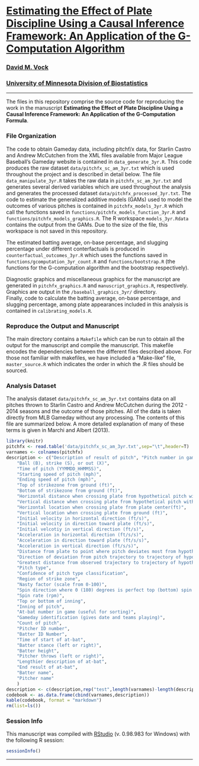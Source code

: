 # [Estimating the Effect of Plate Discipline Using a Causal Inference Framework: An Application of the G-Computation Algorithm](https://sites.google.com/site/dmvock/)

### [David M. Vock](https://sites.google.com/site/dmvock/)

### [University of Minnesota Division of Biostatistics](http://sph.umn.edu/biostatistics/)


---

The files in this repository comprise the source code for reproducing the work in the manuscript **Estimating the Effect of Plate Discipline Using a Causal Inference Framework: An Application of the G-Computation Formula**.

### File Organization

The code to obtain Gameday data, including pitchf/x data, for Starlin Castro and Andrew McCutchen from the XML files available from Major League Baseball's Gameday website is contained in `data_generate_3yr.R`. This code produces the raw dataset `data/pitchfx_sc_am_3yr.txt` which is used throughout the project and is described in detail below. The file `data_manipulate_3yr.R` takes the raw data in `pitchfx_sc_am_3yr.txt` and generates several derived variables which are used throughout the analysis and generates the processed dataset `data/pitchfx_processed_3yr.txt`. The code to estimate the generalized additive models (GAMs) used to model the outcomes of various pitches is contained in `pitchfx_models_3yr.R` which call the functions saved in `functions/pitchfx_models_function_3yr.R` and `functions/pitchfx_models_graphics.R`. The R workspace `models_3yr.Rdata` contains the output from the GAMs. Due to the size of the file, this workspace is not saved in this repository.

The estimated batting average, on-base percentage, and slugging percentage under different conterfactuals is produced in `counterfactual_outcomes_3yr.R` which uses the functions saved in `functions/gcomputation_3yr_count.R` and `functions/bootstrap.R` (the functions for the G-computation algorithm and the bootstrap respectively).

Diagnostic graphics and miscellaneous graphics for the manuscript are generated in `pitchfx_graphics.R` and `manuscript_graphics.R`, respectively. Graphics are output in the `/baseball_graphics_3yr/` directory.  
Finally, code to calculate the batting average, on-base percentage, and slugging percentage, among plate appearances included in this analysis is contained in `calibrating_models.R`. 

### Reproduce the Output and Manuscript

The main directory contains a `Makefile` which can be run to obtain all the output for the manuscript and compile the manuscript.  This makefile encodes the dependencies between the different files described above. For those not familiar with makefiles, we have included a "Make-like" file, `master_source.R` which indicates the order in which the .R files should be sourced.

### Analysis Dataset

The analysis dataset `data/pitchfx_sc_am_3yr.txt` contains data on all pitches thrown to Starlin Castro and Andrew McCutchen during the 2012 - 2014 seasons and the outcome of those pitches. All of the data is taken directly from MLB Gameday without any processing. The contents of this file are summarized below. A more detailed explanation of many of these terms is given in Marchi and Albert (2013).  

```r
library(knitr)
pitchfx <- read.table('data/pitchfx_sc_am_3yr.txt',sep="\t",header=T)
varnames <- colnames(pitchfx)
description <- c("Description of result of pitch", "Pitch number in game (useful for sorting)",
	"Ball (B), strike (S), or out (X)",
	"Time of pitch (YYMMDD_HHMMSS)",
	"Starting speed of pitch (mph)",
	"Ending speed of pitch (mph)",
	"Top of strikezone from ground (ft)",
	"Bottom of strikezone from ground (ft)",
	"Horizontal distance when crossing plate from hypothetical pitch with no spin (in)",
	"Vertical distance when crossing plate from hypothetical pitch with no spin (in)", 
	"Horizontal location when crossing plate from plate center(ft)",
	"Vertical location when crossing plate from ground (ft)",
	"Initial velocity in horizontal direction (ft/s)",
	"Initial velocity in direction toward plate (ft/s)",
	"Initial velcotiy in vertical direction (ft/s)",
	"Acceleration in horizontal direction (ft/s/s)",
	"Acceleration in direction toward plate (ft/s/s)",
	"Acceleration in vertical direction (ft/s/s)",
	"Distance from plate to point where pitch deviates most from hypothetical pitch with no spin (ft)",
	"Direction of deviation from pitch trajectory to trajectory of hypothetical pitch with no spin (deg)",
	"Greatest distance from observed trajectory to trajectory of hypothetical pitch with no spin (in)",
	"Pitch type",
	"Confidence of pitch type classification",
	"Region of strike zone",
	"Nasty factor (scale from 0-100)",
	"Spin direction where 0 (180) degrees is perfect top (bottom) spin (deg)",
	"Spin rate (rpm)",
	"Top or bottom of inning",
	"Inning of pitch",
	"At-bat number in game (useful for sorting)",
	"Gameday identification (gives date and teams playing)",
	"Count of pitch",
	"Pitcher ID number",
	"Batter ID Number",
	"Time of start of at-bat",
	"Batter stance (left or right)",
	"Batter height",
	"Pitcher throws (left or right)",
	"Lengthier description of at-bat",
	"End result of at-bat",
	"Batter name",
	"Pitcher name"	
	)
description <- c(description,rep("test",length(varnames)-length(description)))
codebook <- as.data.frame(cbind(varnames,description))
kable(codebook, format = "markdown")
rm(list=ls())
```

### Session Info
This manuscript was compiled with [RStudio](http://www.rstudio.com/) (v. 0.98.983 for Windows) with the following R session:

```r
sessionInfo()
```

---


